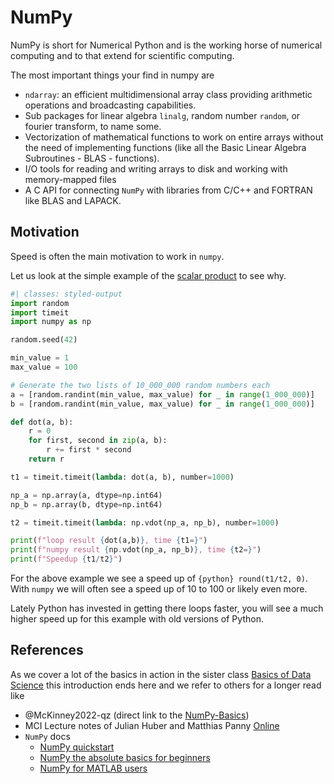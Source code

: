 # NumPy {#sec-sc-numpy}

NumPy is short for Numerical Python and is the working horse of numerical computing and to that extend for scientific computing.

The most important things your find in numpy are 

- `ndarray`: an efficient multidimensional array class providing arithmetic operations and broadcasting capabilities.
- Sub packages for linear algebra `linalg`, random number `random`, or fourier transform, to name some.
- Vectorization of mathematical functions to work on entire arrays without the need of implementing functions (like all the Basic Linear Algebra Subroutines - BLAS - functions).
- I/O tools for reading and writing arrays to disk and working with memory-mapped files
- A C API for connecting `NumPy` with libraries from C/C++ and FORTRAN like BLAS and LAPACK.


## Motivation

Speed is often the main motivation to work in `numpy`.

Let us look at the simple example of the [scalar product](https://kandolfp.github.io/MECH-M-DUAL-1-DBM/basics/linearalgebra.html#def-dotproduct) to see why.

```python
#| classes: styled-output
import random
import timeit
import numpy as np

random.seed(42)

min_value = 1 
max_value = 100

# Generate the two lists of 10_000_000 random numbers each
a = [random.randint(min_value, max_value) for _ in range(1_000_000)]
b = [random.randint(min_value, max_value) for _ in range(1_000_000)]

def dot(a, b):
    r = 0
    for first, second in zip(a, b):
        r += first * second
    return r

t1 = timeit.timeit(lambda: dot(a, b), number=1000)

np_a = np.array(a, dtype=np.int64)
np_b = np.array(b, dtype=np.int64)

t2 = timeit.timeit(lambda: np.vdot(np_a, np_b), number=1000)

print(f"loop result {dot(a,b)}, time {t1=}")
print(f"numpy result {np.vdot(np_a, np_b)}, time {t2=}")
print(f"Speedup {t1/t2}")
```

For the above example we see a speed up of `{python} round(t1/t2, 0)`.
With `numpy` we will often see a speed up of 10 to 100 or likely even more. 

::: {.callout-note}
Lately Python has invested in getting there loops faster, you will see a much higher speed up for this example with old versions of Python.
:::

## References

As we cover a lot of the basics in action in the sister class [Basics of Data Science](https://kandolfp.github.io/MECH-M-DUAL-1-DBM/) this introduction ends here and we refer to others for a longer read like

- @McKinney2022-qz (direct link to the [NumPy-Basics](https://wesmckinney.com/book/numpy-basics))
- MCI Lecture notes of Julian Huber and Matthias Panny [Online](https://mrp123.github.io/MCI-MECH-B-3-SWD-SWD-ILV)
- `NumPy` docs
    - [NumPy quickstart](https://numpy.org/doc/stable/user/quickstart.html)
    - [NumPy the absolute basics for beginners](https://numpy.org/doc/stable/user/absolute_beginners.html)
    - [NumPy for MATLAB users](https://numpy.org/doc/stable/user/numpy-for-matlab-users.html)
